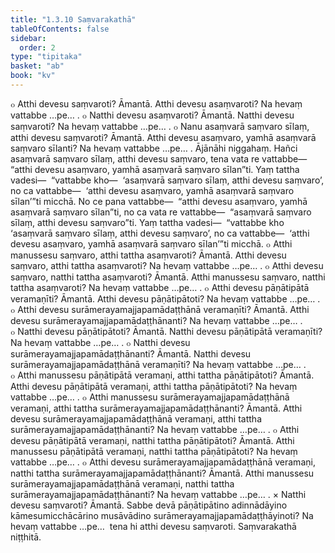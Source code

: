 ```yaml
---
title: "1.3.10 Saṃvarakathā"
tableOfContents: false
sidebar:
  order: 2
type: "tipitaka"
basket: "ab"
book: "kv"
---
```



<DynamicBreadcrumb />

<Division number="379" book="kv" bookNo="32" page="194">

<Paragraph number="1236" book="kv">
๐ Atthi devesu saṃvaroti? Āmantā. Atthi devesu asaṃvaroti? Na hevaṃ vattabbe …pe… .
</Paragraph>

<Paragraph number="1237" book="kv">
๐ Natthi devesu asaṃvaroti? Āmantā. Natthi devesu saṃvaroti? Na hevaṃ vattabbe …pe… .
</Paragraph>

<Paragraph number="1238" book="kv">
๐ Nanu asaṃvarā saṃvaro sīlaṃ, atthi devesu saṃvaroti? Āmantā. Atthi devesu asaṃvaro, yamhā asaṃvarā saṃvaro sīlanti? Na hevaṃ vattabbe …pe… .
</Paragraph>

<Paragraph number="1239" book="kv">
Ājānāhi niggahaṃ. Hañci asaṃvarā saṃvaro sīlaṃ, atthi devesu saṃvaro, tena vata re vattabbe—  “atthi devesu asaṃvaro, yamhā asaṃvarā saṃvaro sīlan”ti. Yaṃ tattha vadesi—  “vattabbe kho—  ‘asaṃvarā saṃvaro sīlaṃ, atthi devesu saṃvaro’, no ca vattabbe—  ‘atthi devesu asaṃvaro, yamhā asaṃvarā saṃvaro sīlan’”ti micchā.
</Paragraph>

<Paragraph number="1240" book="kv">
No ce pana vattabbe—  “atthi devesu asaṃvaro, yamhā asaṃvarā saṃvaro sīlan”ti, no ca vata re vattabbe—  “asaṃvarā saṃvaro sīlaṃ, atthi devesu saṃvaro”ti. Yaṃ tattha vadesi—  “vattabbe kho ‘asaṃvarā saṃvaro sīlaṃ, atthi devesu saṃvaro’, no ca vattabbe—  ‘atthi devesu asaṃvaro, yamhā asaṃvarā saṃvaro sīlan’”ti micchā.
</Paragraph>

<Paragraph number="1241" book="kv">
๐ Atthi manussesu saṃvaro, atthi tattha asaṃvaroti? Āmantā. Atthi devesu saṃvaro, atthi tattha asaṃvaroti? Na hevaṃ vattabbe …pe… .
</Paragraph>

<Paragraph number="1242" book="kv">
๐ Atthi devesu saṃvaro, natthi tattha asaṃvaroti? Āmantā. Atthi manussesu saṃvaro, natthi tattha asaṃvaroti? Na hevaṃ vattabbe …pe… .
</Paragraph>

</Division>
<Division number="380" book="kv" bookNo="32" page="195">

<Paragraph number="1243" book="kv">
๐ Atthi devesu pāṇātipātā veramaṇīti? Āmantā. Atthi devesu pāṇātipātoti? Na hevaṃ vattabbe …pe… .
</Paragraph>

<Paragraph number="1244" book="kv">
๐ Atthi devesu surāmerayamajjapamādaṭṭhānā veramaṇīti? Āmantā. Atthi devesu surāmerayamajjapamādaṭṭhānanti? Na hevaṃ vattabbe …pe… .
</Paragraph>

<Paragraph number="1245" book="kv">
๐ Natthi devesu pāṇātipātoti? Āmantā. Natthi devesu pāṇātipātā veramaṇīti? Na hevaṃ vattabbe …pe… .
</Paragraph>

<Paragraph number="1246" book="kv">
๐ Natthi devesu surāmerayamajjapamādaṭṭhānanti? Āmantā. Natthi devesu surāmerayamajjapamādaṭṭhānā veramaṇīti? Na hevaṃ vattabbe …pe… .
</Paragraph>

<Paragraph number="1247" book="kv">
๐ Atthi manussesu pāṇātipātā veramaṇi, atthi tattha pāṇātipātoti? Āmantā. Atthi devesu pāṇātipātā veramaṇi, atthi tattha pāṇātipātoti? Na hevaṃ vattabbe …pe… .
</Paragraph>

<Paragraph number="1248" book="kv">
๐ Atthi manussesu surāmerayamajjapamādaṭṭhānā veramaṇi, atthi tattha surāmerayamajjapamādaṭṭhānanti? Āmantā. Atthi devesu surāmerayamajjapamādaṭṭhānā veramaṇi, atthi tattha surāmerayamajjapamādaṭṭhānanti? Na hevaṃ vattabbe …pe… .
</Paragraph>

<Paragraph number="1249" book="kv">
๐ Atthi devesu pāṇātipātā veramaṇi, natthi tattha pāṇātipātoti? Āmantā. Atthi manussesu pāṇātipātā veramaṇi, natthi tattha pāṇātipātoti? Na hevaṃ vattabbe …pe… .
</Paragraph>

<Paragraph number="1250" book="kv">
๐ Atthi devesu surāmerayamajjapamādaṭṭhānā veramaṇi, natthi tattha surāmerayamajjapamādaṭṭhānanti? Āmantā. Atthi manussesu surāmerayamajjapamādaṭṭhānā veramaṇi, natthi tattha surāmerayamajjapamādaṭṭhānanti? Na hevaṃ vattabbe …pe… .
</Paragraph>

<Paragraph number="1251" book="kv">
× Natthi devesu saṃvaroti? Āmantā. Sabbe devā pāṇātipātino adinnādāyino kāmesumicchācārino musāvādino surāmerayamajjapamādaṭṭhāyinoti? Na hevaṃ vattabbe …pe…  tena hi atthi devesu saṃvaroti.

</Paragraph>
</Division>

<Paragraph number="1252" type="center" book="kv">
Saṃvarakathā niṭṭhitā.
</Paragraph>